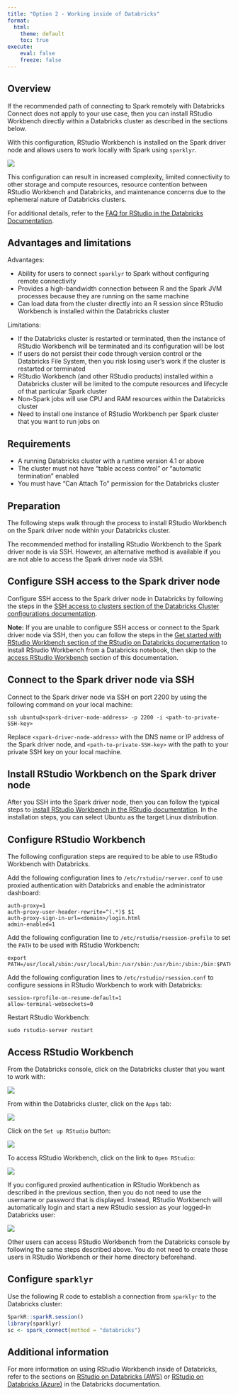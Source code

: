 ```yaml
---
title: "Option 2 - Working inside of Databricks"
format:
  html:
    theme: default
    toc: true
execute:
    eval: false
    freeze: false
---
```


## Overview

If the recommended path of connecting to Spark remotely with Databricks Connect does not apply to your use case, then you can install RStudio Workbench directly within a Databricks cluster as described in the sections below.

With this configuration, RStudio Workbench is installed on the Spark driver node and allows users to work locally with Spark using `sparklyr`.

![](/images/deployment/databricks/rstudio-databricks-local.png)

This configuration can result in increased complexity, limited connectivity to other storage and compute resources, resource contention between RStudio Workbench and Databricks, and maintenance concerns due to the ephemeral nature of Databricks clusters.

For additional details, refer to the [FAQ for RStudio in the Databricks Documentation](https://docs.databricks.com/spark/latest/sparkr/rstudio.html#frequently-asked-questions-faq).

## Advantages and limitations

Advantages:

-   Ability for users to connect `sparklyr` to Spark without configuring remote connectivity
-   Provides a high-bandwidth connection between R and the Spark JVM processes because they are running on the same machine
-   Can load data from the cluster directly into an R session since RStudio Workbench is installed within the Databricks cluster

Limitations:

-   If the Databricks cluster is restarted or terminated, then the instance of RStudio Workbench will be terminated and its configuration will be lost
-   If users do not persist their code through version control or the Databricks File System, then you risk losing user's work if the cluster is restarted or terminated
-   RStudio Workbench (and other RStudio products) installed within a Databricks cluster will be limited to the compute resources and lifecycle of that particular Spark cluster
-   Non-Spark jobs will use CPU and RAM resources within the Databricks cluster
-   Need to install one instance of RStudio Workbench per Spark cluster that you want to run jobs on

## Requirements

-   A running Databricks cluster with a runtime version 4.1 or above
-   The cluster must not have "table access control" or "automatic termination" enabled
-   You must have "Can Attach To" permission for the Databricks cluster

## Preparation

The following steps walk through the process to install RStudio Workbench on the Spark driver node within your Databricks cluster.

The recommended method for installing RStudio Workbench to the Spark driver node is via SSH. However, an alternative method is available if you are not able to access the Spark driver node via SSH.

## Configure SSH access to the Spark driver node

Configure SSH access to the Spark driver node in Databricks by following the steps in the [SSH access to clusters section of the Databricks Cluster configurations documentation](https://docs.databricks.com/clusters/configure.html#ssh-access-to-clusters).

**Note:** If you are unable to configure SSH access or connect to the Spark driver node via SSH, then you can follow the steps in the [Get started with RStudio Workbench section of the RStudio on Databricks documentation](https://docs.databricks.com/spark/latest/sparkr/rstudio.html#get-started-with-rstudio-server-pro) to install RStudio Workbench from a Databricks notebook, then skip to the [access RStudio Workbench](#access-rstudio-server-pro) section of this documentation.

## Connect to the Spark driver node via SSH

Connect to the Spark driver node via SSH on port 2200 by using the following command on your local machine:

    ssh ubuntu@<spark-driver-node-address> -p 2200 -i <path-to-private-SSH-key>

Replace `<spark-driver-node-address>` with the DNS name or IP address of the Spark driver node, and `<path-to-private-SSH-key>` with the path to your private SSH key on your local machine.

## Install RStudio Workbench on the Spark driver node

After you SSH into the Spark driver node, then you can follow the typical steps to [install RStudio Workbench in the RStudio documentation](https://docs.rstudio.com/rsp/installation/). In the installation steps, you can select Ubuntu as the target Linux distribution.

## Configure RStudio Workbench

The following configuration steps are required to be able to use RStudio Workbench with Databricks.

Add the following configuration lines to `/etc/rstudio/rserver.conf` to use proxied authentication with Databricks and enable the administrator dashboard:

    auth-proxy=1
    auth-proxy-user-header-rewrite=^(.*)$ $1
    auth-proxy-sign-in-url=<domain>/login.html
    admin-enabled=1

Add the following configuration line to `/etc/rstudio/rsession-profile` to set the `PATH` to be used with RStudio Workbench:

    export PATH=/usr/local/sbin:/usr/local/bin:/usr/sbin:/usr/bin:/sbin:/bin:$PATH

Add the following configuration lines to `/etc/rstudio/rsession.conf` to configure sessions in RStudio Workbench to work with Databricks:

    session-rprofile-on-resume-default=1
    allow-terminal-websockets=0

Restart RStudio Workbench:

    sudo rstudio-server restart

## Access RStudio Workbench

From the Databricks console, click on the Databricks cluster that you want to work with:

![](/images/deployment/databricks/rstudio-databricks-local-1.png)

From within the Databricks cluster, click on the `Apps` tab:

![](/images/deployment/databricks/rstudio-databricks-local-2.png)

Click on the `Set up RStudio` button:

![](/images/deployment/databricks/rstudio-databricks-local-3.png)

To access RStudio Workbench, click on the link to `Open RStudio`:

![](/images/deployment/databricks/rstudio-databricks-local-4.png)

If you configured proxied authentication in RStudio Workbench as described in the previous section, then you do not need to use the username or password that is displayed. Instead, RStudio Workbench will automatically login and start a new RStudio session as your logged-in Databricks user:

![](/images/deployment/databricks/rstudio-databricks-local-5.png)

Other users can access RStudio Workbench from the Databricks console by following the same steps described above. You do not need to create those users in RStudio Workbench or their home directory beforehand.

## Configure `sparklyr`

Use the following R code to establish a connection from `sparklyr` to the Databricks cluster:

``` r
SparkR::sparkR.session()
library(sparklyr)
sc <- spark_connect(method = "databricks")
```

## Additional information

For more information on using RStudio Workbench inside of Databricks, refer to the sections on [RStudio on Databricks (AWS)](https://docs.databricks.com/spark/latest/sparkr/rstudio.html) or [RStudio on Databricks (Azure)](https://docs.microsoft.com/en-us/azure/databricks/spark/latest/sparkr/rstudio) in the Databricks documentation.
